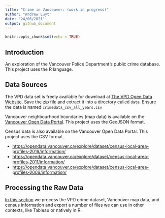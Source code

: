 ```yaml
---
title: "Crime in Vancouver: (work in progress)"
author: "Andrew Luyt"
date: "24/06/2021"
output: github_document
---
```


```r
knitr::opts_chunk$set(echo = TRUE)
```

## Introduction

An exploration of the Vancouver Police Department’s public crime
database. This project uses the R language.

## Data Sources
The VPD data set is freely available for download at [The VPD Open Data
Website](https://geodash.vpd.ca/opendata/).  Save the zip file and extract it
into a directory called `data`. Ensure the data is named
`crimedata_csv_all_years.csv`

Vancouver neighbourhood boundaries (map data) is available on the
[Vancouver Open Data Portal](https://opendata.vancouver.ca/explore/dataset/local-area-boundary/export/). This project uses the GeoJSON format.

Census data is also available on the Vancouver Open Data Portal. This project
uses the CSV format.

- [https://opendata.vancouver.ca/explore/dataset/census-local-area-profiles-2016/information/](201 .CSV)
- [https://opendata.vancouver.ca/explore/dataset/census-local-area-profiles-2011/information/](2011 .CSV)
- [https://opendata.vancouver.ca/explore/dataset/census-local-area-profiles-2006/information/](2006 .CSV)

## Processing the Raw Data
[In this section](./preprocess_data.md) we process the VPD crime dataset, Vancouver map data,
and census information and export a number of files we can use in other
contexts, like Tableau or natively in R.

